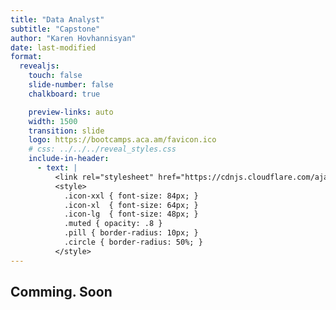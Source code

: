 ```yaml
---
title: "Data Analyst"
subtitle: "Capstone"
author: "Karen Hovhannisyan"
date: last-modified
format:
  revealjs: 
    touch: false
    slide-number: false
    chalkboard: true

    preview-links: auto
    width: 1500
    transition: slide
    logo: https://bootcamps.aca.am/favicon.ico
    # css: ../../../reveal_styles.css
    include-in-header:
      - text: |
          <link rel="stylesheet" href="https://cdnjs.cloudflare.com/ajax/libs/font-awesome/6.5.0/css/all.min.css">
          <style>
            .icon-xxl { font-size: 84px; }
            .icon-xl  { font-size: 64px; }
            .icon-lg  { font-size: 48px; }
            .muted { opacity: .8 }
            .pill { border-radius: 10px; }
            .circle { border-radius: 50%; }
          </style>
---
```


## Comming. Soon
